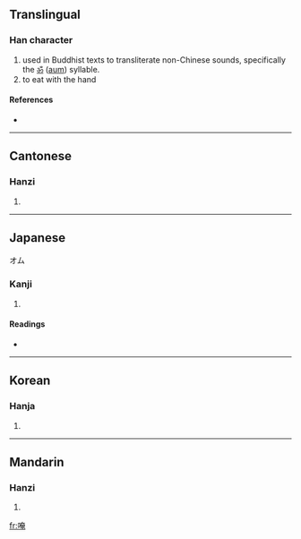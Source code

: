 ==Translingual==

===Han character===
{{Han char|rn=30|rad=口|as=08|sn=11|four=6401<sub>6</sub>|canj=口大中山 (RKLU)}}

# used in Buddhist texts to transliterate non-Chinese sounds, specifically the [[ॐ]] ([[aum]]) syllable.
# to eat with the hand

====References====
* {{Han ref|kx=0193.270|dkj=03770|dj=0414.060|hdz=10638.140|uh=5535|ud=21813|bh=D47B|bd=54395}}

----

==Cantonese==

===Hanzi===
{{yue-hanzi|jyut=|y=am2}}

# {{defn|Cantonese|sort=口08}}

----

==Japanese==
オム
===Kanji===
{{ja-kanji|grade=|rs=口08}}

# {{defn|Japanese|sort=口08}}

====Readings====
* {{ja-readings|on=[[あん]] (an), [[おん]] (on)|kun=[[ふくむ]] (fukumu)}}

----

==Korean==

===Hanja===
{{ko-hanja|hangeul=안|rv=an|mr=an}}

# {{defn|Korean|sort=口08}}

----

==Mandarin==

===Hanzi===
{{cmn-hanzi|pin=[[ǎn]] ([[an3]])|wg=an<sup>3</sup>}}

# {{defn|Mandarin|sort=口08}}

[[fr:唵]]